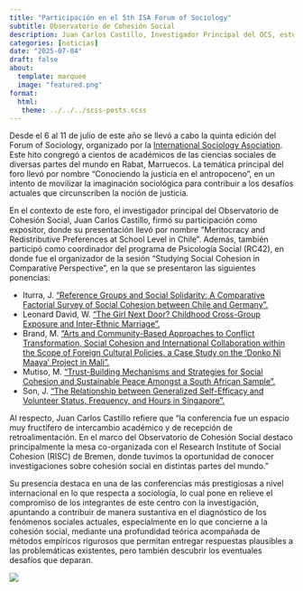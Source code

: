 ```yaml
---
title: "Participación en el 5th ISA Forum of Sociology"
subtitle: Observatorio de Cohesión Social
description: Juan Carlos Castillo, Investigador Principal del OCS, estuvo presente en la conferencia que este año tuvo lugar en Rabat, Marruecos.
categories: [noticias]
date: "2025-07-04"
draft: false
about:
  template: marquee
  image: "featured.png"
format: 
  html: 
   theme: ../../../scss-posts.scss
---
```

Desde el 6 al 11 de julio de este año se llevó a cabo la quinta edición del Forum of Sociology, organizado por la [International Sociology Asociation](https://www.isa-sociology.org/en). Este hito congregó a cientos de académicos de las ciencias sociales de diversas partes del mundo en Rabat, Marruecos. La temática principal del foro llevó por nombre "Conociendo la justicia en el antropoceno", en un intento de movilizar la imaginación sociológica para contribuir a los desafíos actuales que circunscriben la noción de justicia. 

En el contexto de este foro, el investigador principal del Observatorio de Cohesión Social, Juan Carlos Castillo, firmó su participación como expositor, donde su presentación llevó por nombre "Meritocracy and Redistributive Preferences at School Level in Chile". Además, también participó  como coordinador del programa de Psicología Social (RC42), en donde fue el organizador de la sesión "Studying Social Cohesion in Comparative Perspective", en la que se presentaron las siguientes ponencias:

- Iturra, J. ["Reference Groups and Social Solidarity: A Comparative Factorial Survey of Social Cohesion between Chile and Germany".](https://isaconf.confex.com/isaconf/forum2025/meetingapp.cgi/Paper/162136)
- Leonard David, W. ["The Girl Next Door? Childhood Cross-Group Exposure and Inter-Ethnic Marriage".](https://isaconf.confex.com/isaconf/forum2025/meetingapp.cgi/Paper/159850)
- Brand, M. ["Arts and Community-Based Approaches to Conflict Transformation, Social Cohesion and International Collaboration within the Scope of Foreign Cultural Policies. a Case Study on the ‘Donko Ni Maaya’ Project in Mali".](https://isaconf.confex.com/isaconf/forum2025/meetingapp.cgi/Paper/162716)
- Mutiso, M. ["Trust-Building Mechanisms and Strategies for Social Cohesion and Sustainable Peace Amongst a South African Sample".](https://isaconf.confex.com/isaconf/forum2025/meetingapp.cgi/Paper/166348)
- Son, J. ["The Relationship between Generalized Self-Efficacy and Volunteer Status, Frequency, and Hours in Singapore".](https://isaconf.confex.com/isaconf/forum2025/meetingapp.cgi/Paper/159433)

Al respecto, Juan Carlos Castillo refiere que "la conferencia fue un espacio muy fructífero de intercambio académico y de recepción de retroalimentación. En el marco del Observatorio de Cohesión Social destaco principalmente la mesa co-organizada con el Research Institute of Social Cohesion (RISC) de Bremen, donde tuvimos la oportunidad de conocer investigaciones sobre cohesión social en distintas partes del mundo."

Su presencia destaca en una de las conferencias más prestigiosas a nivel internacional en lo que respecta a sociología, lo cual pone en relieve el compromiso de los integrantes de este centro con la investigación, apuntando a contribuir de manera sustantiva en el diagnóstico de los fenómenos sociales actuales, especialmente en lo que concierne a la cohesión social, mediante una profundidad teórica acompañada de métodos empíricos rigurosos que permitan entregar respuestas plausibles a las problemáticas existentes, pero también descubrir los eventuales desafíos que deparan. 

![](panel-isa.jpeg)